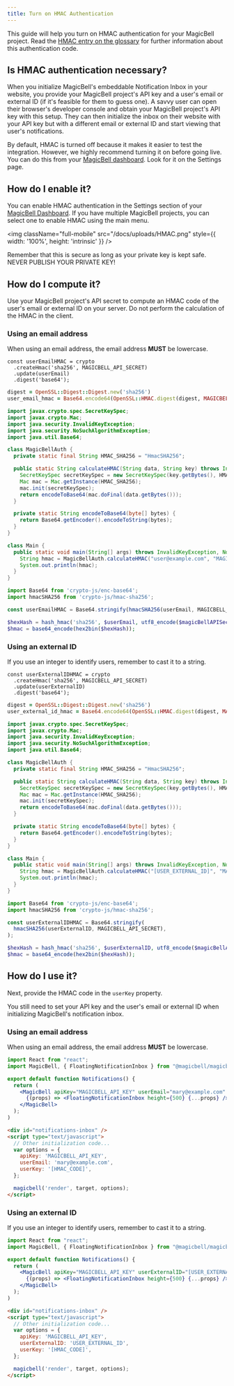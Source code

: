 ```yaml
---
title: Turn on HMAC Authentication
---
```


This guide will help you turn on HMAC authentication for your MagicBell project. Read the [HMAC entry on the glossary](/docs/glossary#hmac) for further information about this authentication code.

## Is HMAC authentication necessary?

When you initialize MagicBell's embeddable Notification Inbox in your website, you provide your MagicBell project's API key and a user's email or external ID (if it's feasible for them to guess one). A savvy user can open their browser's developer console and obtain your MagicBell project's API key with this setup. They can then initialize the inbox on their website with your API key but with a different email or external ID and start viewing that user's notifications.

By default, HMAC is turned off because it makes it easier to test the integration. However, we highly recommend turning it on before going live. You can do this from your [MagicBell dashboard](https://app.magicbell.com). Look for it on the Settings page.

## How do I enable it?

You can enable HMAC authentication in the Settings section of your [MagicBell Dashboard](https://app.magicbell.com). If you have multiple MagicBell projects, you can select one to enable HMAC using the main menu.

<img
  className="full-mobile"
  src="/docs/uploads/HMAC.png"
  style={{ width: '100%', height: 'intrinsic' }}
/>

Remember that this is secure as long as your private key is kept safe. NEVER PUBLISH YOUR PRIVATE KEY!

## How do I compute it?

Use your MagicBell project's API secret to compute an HMAC code of the user's email or external ID on your server. Do not perform the calculation of the HMAC in the client.

### Using an email address

<Note>
  When using an email address, the email address <strong>MUST</strong> be lowercase.
</Note>

<Tabs>

```node title=NODE hideHeader noTopBorderRadius
const userEmailHMAC = crypto
  .createHmac('sha256', MAGICBELL_API_SECRET)
  .update(userEmail)
  .digest('base64');
```

```ruby title=RUBY hideHeader noTopBorderRadius
digest = OpenSSL::Digest::Digest.new('sha256')
user_email_hmac = Base64.encode64(OpenSSL::HMAC.digest(digest, MAGICBELL_API_SECRET, user_email))
```

```java title=JAVA hideHeader noTopBorderRadius
import javax.crypto.spec.SecretKeySpec;
import javax.crypto.Mac;
import java.security.InvalidKeyException;
import java.security.NoSuchAlgorithmException;
import java.util.Base64;

class MagicBellAuth {
  private static final String HMAC_SHA256 = "HmacSHA256";

  public static String calculateHMAC(String data, String key) throws InvalidKeyException, NoSuchAlgorithmException {
    SecretKeySpec secretKeySpec = new SecretKeySpec(key.getBytes(), HMAC_SHA256);
    Mac mac = Mac.getInstance(HMAC_SHA256);
    mac.init(secretKeySpec);
    return encodeToBase64(mac.doFinal(data.getBytes()));
  }

  private static String encodeToBase64(byte[] bytes) {
    return Base64.getEncoder().encodeToString(bytes);
  }
}

class Main {
  public static void main(String[] args) throws InvalidKeyException, NoSuchAlgorithmException {
    String hmac = MagicBellAuth.calculateHMAC("user@example.com", "MAGICBELL_API_SECRET");
    System.out.println(hmac);
  }
}
```

```javascript title=JAVASCRIPT hideHeader noTopBorderRadius
import Base64 from 'crypto-js/enc-base64';
import hmacSHA256 from 'crypto-js/hmac-sha256';

const userEmailHMAC = Base64.stringify(hmacSHA256(userEmail, MAGICBELL_API_SECRET));
```

```php title=PHP hideHeader noTopBorderRadius
$hexHash = hash_hmac('sha256', $userEmail, utf8_encode($magicBellAPISecret));
$hmac = base64_encode(hex2bin($hexHash));
```

</Tabs>

### Using an external ID

<Note>If you use an integer to identify users, remember to cast it to a string.</Note>

<Tabs>

```node title=NODE hideHeader noTopBorderRadius
const userExternalIDHMAC = crypto
  .createHmac('sha256', MAGICBELL_API_SECRET)
  .update(userExternalID)
  .digest('base64');
```

```ruby title=RUBY hideHeader noTopBorderRadius
digest = OpenSSL::Digest::Digest.new('sha256')
user_external_id_hmac = Base64.encode64(OpenSSL::HMAC.digest(digest, MAGICBELL_API_SECRET, user_external_id))
```

```java title=JAVA hideHeader noTopBorderRadius
import javax.crypto.spec.SecretKeySpec;
import javax.crypto.Mac;
import java.security.InvalidKeyException;
import java.security.NoSuchAlgorithmException;
import java.util.Base64;

class MagicBellAuth {
  private static final String HMAC_SHA256 = "HmacSHA256";

  public static String calculateHMAC(String data, String key) throws InvalidKeyException, NoSuchAlgorithmException {
    SecretKeySpec secretKeySpec = new SecretKeySpec(key.getBytes(), HMAC_SHA256);
    Mac mac = Mac.getInstance(HMAC_SHA256);
    mac.init(secretKeySpec);
    return encodeToBase64(mac.doFinal(data.getBytes()));
  }

  private static String encodeToBase64(byte[] bytes) {
    return Base64.getEncoder().encodeToString(bytes);
  }
}

class Main {
  public static void main(String[] args) throws InvalidKeyException, NoSuchAlgorithmException {
    String hmac = MagicBellAuth.calculateHMAC("[USER_EXTERNAL_ID]", "MAGICBELL_API_SECRET");
    System.out.println(hmac);
  }
}
```

```javascript title=JAVASCRIPT hideHeader noTopBorderRadius
import Base64 from 'crypto-js/enc-base64';
import hmacSHA256 from 'crypto-js/hmac-sha256';

const userExternalIDHMAC = Base64.stringify(
  hmacSHA256(userExternalID, MAGICBELL_API_SECRET),
);
```

```php title=PHP hideHeader noTopBorderRadius
$hexHash = hash_hmac('sha256', $userExternalID, utf8_encode($magicBellAPISecret));
$hmac = base64_encode(hex2bin($hexHash));
```

</Tabs>

## How do I use it?

Next, provide the HMAC code in the `userKey` property.

You still need to set your API key and the user's email or external ID when initializing MagicBell's notification inbox.

### Using an email address

<Note>
  When using an email address, the email address <strong>MUST</strong> be lowercase.
</Note>

<Tabs>

```jsx title=REACT hideHeader noTopBorderRadius
import React from "react";
import MagicBell, { FloatingNotificationInbox } from "@magicbell/magicbell-react";

export default function Notifications() {
  return (
    <MagicBell apiKey="MAGICBELL_API_KEY" userEmail="mary@example.com" userKey="[HMAC_CODE]">
      {(props) => <FloatingNotificationInbox height={500} {...props} />}
    </MagicBell>
  );
)
```

```html title=HTML hideHeader noTopBorderRadius
<div id="notifications-inbox" />
<script type="text/javascript">
  // Other initialization code...
  var options = {
    apiKey: 'MAGICBELL_API_KEY',
    userEmail: 'mary@example.com',
    userKey: '[HMAC_CODE]',
  };

  magicbell('render', target, options);
</script>
```

</Tabs>

### Using an external ID

<Note>If you use an integer to identify users, remember to cast it to a string.</Note>

<Tabs>

```jsx title=REACT hideHeader noTopBorderRadius
import React from "react";
import MagicBell, { FloatingNotificationInbox } from "@magicbell/magicbell-react";

export default function Notifications() {
  return (
    <MagicBell apiKey="MAGICBELL_API_KEY" userExternalID="[USER_EXTERNAL_ID]" userKey="[HMAC_CODE]">
      {(props) => <FloatingNotificationInbox height={500} {...props} />}
    </MagicBell>
  );
)
```

```html title=HTML hideHeader noTopBorderRadius
<div id="notifications-inbox" />
<script type="text/javascript">
  // Other initialization code...
  var options = {
    apiKey: 'MAGICBELL_API_KEY',
    userExternalID: 'USER_EXTERNAL_ID',
    userKey: '[HMAC_CODE]',
  };

  magicbell('render', target, options);
</script>
```

</Tabs>

